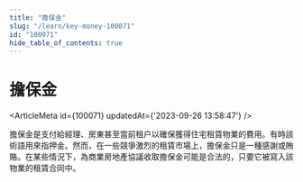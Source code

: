 ```yaml
---
title: "擔保金"
slug: "/learn/key-money-100071"
id: "100071"
hide_table_of_contents: true
---
```



# 擔保金

<ArticleMeta id={100071} updatedAt={'2023-09-26 13:58:47'} />
<div className='border-solid border-b border-t-0 my-4 border-[var(--ifm-color-gray-300)]' />

擔保金是支付給經理、房東甚至當前租户以確保獲得住宅租賃物業的費用。有時該術語用來指押金。然而，在一些競爭激烈的租賃市場上，擔保金只是一種感謝或賄賂。在某些情況下，為商業房地產協議收取擔保金可能是合法的，只要它被寫入該物業的租賃合同中。
